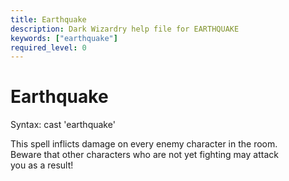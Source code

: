 ```yaml
---
title: Earthquake
description: Dark Wizardry help file for EARTHQUAKE
keywords: ["earthquake"]
required_level: 0
---
```


# Earthquake

Syntax: cast 'earthquake'  

This spell inflicts damage on every enemy character in the room.  
Beware that other characters who are not yet fighting may attack  
you as a result!